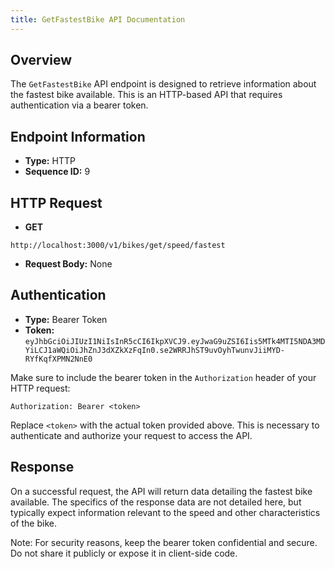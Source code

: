 ```yaml
---
title: GetFastestBike API Documentation
---
```


## Overview

The `GetFastestBike` API endpoint is designed to retrieve information about the fastest bike available. This is an HTTP-based API that requires authentication via a bearer token.

## Endpoint Information

- **Type:** HTTP
- **Sequence ID:** 9

## HTTP Request

- **GET** 

```plaintext
http://localhost:3000/v1/bikes/get/speed/fastest
```

- **Request Body:** None

## Authentication

- **Type:** Bearer Token
- **Token:** `eyJhbGciOiJIUzI1NiIsInR5cCI6IkpXVCJ9.eyJwaG9uZSI6Iis5MTk4MTI5NDA3MDYiLCJ1aWQiOiJhZnJ3dXZkXzFqIn0.se2WRRJhST9uvOyhTwunvJiiMYD-RYfKqfXPMN2NnE0`

Make sure to include the bearer token in the `Authorization` header of your HTTP request:

```plaintext
Authorization: Bearer <token>
```

Replace `<token>` with the actual token provided above. This is necessary to authenticate and authorize your request to access the API.

## Response

On a successful request, the API will return data detailing the fastest bike available. The specifics of the response data are not detailed here, but typically expect information relevant to the speed and other characteristics of the bike.

Note: For security reasons, keep the bearer token confidential and secure. Do not share it publicly or expose it in client-side code.